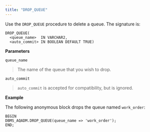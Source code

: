 ```yaml
---
title: "DROP_QUEUE"
---
```




Use the `DROP_QUEUE` procedure to delete a queue. The signature is:

``` text
DROP_QUEUE(
  <queue_name>  IN VARCHAR2,
  <auto_commit> IN BOOLEAN DEFAULT TRUE)
```

**Parameters**

`queue_name`

> The name of the queue that you wish to drop.

`auto_commit`

> `auto_commit` is accepted for compatibility, but is ignored.

**Example**

The following anonymous block drops the queue named `work_order`:

``` text
BEGIN
DBMS_AQADM.DROP_QUEUE(queue_name => 'work_order');
END;
```
